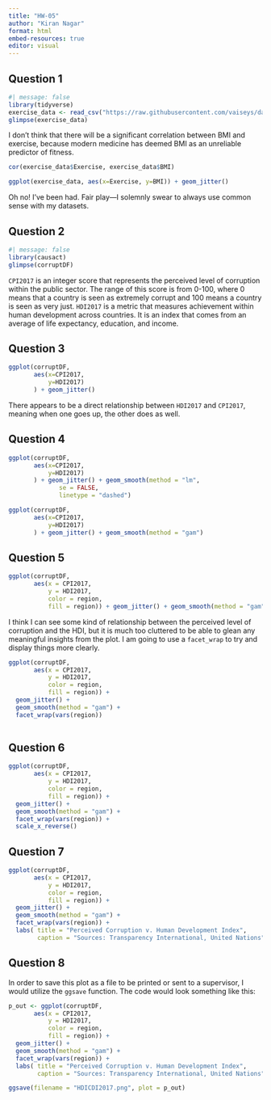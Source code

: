 ```yaml
---
title: "HW-05"
author: "Kiran Nagar"
format: html
embed-resources: true
editor: visual
---
```


## Question 1

```r
#| message: false
library(tidyverse)
exercise_data <- read_csv("https://raw.githubusercontent.com/vaiseys/dav-course/main/Data/visualize_data.csv")
glimpse(exercise_data)
```

I don't think that there will be a significant correlation between BMI and exercise, because modern medicine has deemed BMI as an unreliable predictor of fitness.

```r
cor(exercise_data$Exercise, exercise_data$BMI)
```

```r
ggplot(exercise_data, aes(x=Exercise, y=BMI)) + geom_jitter()
```

Oh no! I've been had. Fair play---I solemnly swear to always use common sense with my datasets.

## Question 2

```r
#| message: false
library(causact)
glimpse(corruptDF)
```

`CPI2017` is an integer score that represents the perceived level of corruption within the public sector. The range of this score is from 0-100, where 0 means that a country is seen as extremely corrupt and 100 means a country is seen as very just. `HDI2017` is a metric that measures achievement within human development across countries. It is an index that comes from an average of life expectancy, education, and income.

## Question 3

```r
ggplot(corruptDF,
       aes(x=CPI2017,
           y=HDI2017)
       ) + geom_jitter()
```

There appears to be a direct relationship between `HDI2017` and `CPI2017`, meaning when one goes up, the other does as well.

## Question 4

```r
ggplot(corruptDF,
       aes(x=CPI2017,
           y=HDI2017)
       ) + geom_jitter() + geom_smooth(method = "lm",
              se = FALSE,
              linetype = "dashed")
```

```r
ggplot(corruptDF,
       aes(x=CPI2017,
           y=HDI2017)
       ) + geom_jitter() + geom_smooth(method = "gam")
```

## Question 5

```r
ggplot(corruptDF,
       aes(x = CPI2017,
           y = HDI2017,
           color = region,
           fill = region)) + geom_jitter() + geom_smooth(method = "gam") 
```

I think I can see some kind of relationship between the perceived level of corruption and the HDI, but it is much too cluttered to be able to glean any meaningful insights from the plot. I am going to use a `facet_wrap` to try and display things more clearly.

```r
ggplot(corruptDF,
       aes(x = CPI2017,
           y = HDI2017,
           color = region,
           fill = region)) + 
  geom_jitter() + 
  geom_smooth(method = "gam") +
  facet_wrap(vars(region))
  
```

## Question 6

```r
ggplot(corruptDF,
       aes(x = CPI2017,
           y = HDI2017,
           color = region,
           fill = region)) + 
  geom_jitter() + 
  geom_smooth(method = "gam") +
  facet_wrap(vars(region)) +
  scale_x_reverse()
```

## Question 7

```r
ggplot(corruptDF,
       aes(x = CPI2017,
           y = HDI2017,
           color = region,
           fill = region)) + 
  geom_jitter() + 
  geom_smooth(method = "gam") +
  facet_wrap(vars(region)) +
  labs( title = "Perceived Corruption v. Human Development Index",
        caption = "Sources: Transparency International, United Nations")
```

## Question 8

In order to save this plot as a file to be printed or sent to a supervisor, I would utilize the `ggsave` function. The code would look something like this:

```r
p_out <- ggplot(corruptDF,
       aes(x = CPI2017,
           y = HDI2017,
           color = region,
           fill = region)) + 
  geom_jitter() + 
  geom_smooth(method = "gam") +
  facet_wrap(vars(region)) +
  labs( title = "Perceived Corruption v. Human Development Index",
        caption = "Sources: Transparency International, United Nations")

ggsave(filename = "HDICDI2017.png", plot = p_out)
```
